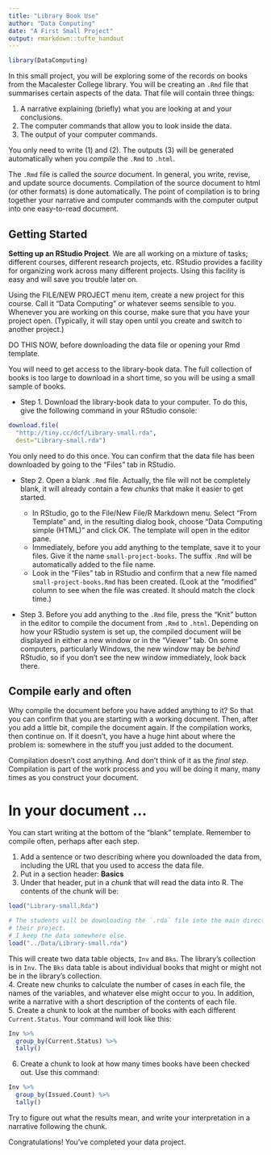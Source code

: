 ```yaml
---
title: "Library Book Use"
author: "Data Computing"
date: "A First Small Project"
output: rmarkdown::tufte_handout
---
```


```r
library(DataComputing)
```

In this small project, you will be exploring some of the records on books from the Macalester College library.  You will be creating an `.Rmd` file that summarises certain aspects of the data.  That file will contain three things:

1. A narrative explaining (briefly) what you are looking at and your conclusions.
2. The computer commands that allow you to look inside the data.
3. The output of your computer commands.

You only need to write (1) and (2).  The outputs (3) will be generated automatically when you *compile*\marginnote{"Translate" is a reasonable English equivalent to the technical jargon "compile."} the `.Rmd` to `.html`.

The `.Rmd` file is called the *source* document.  In general, you write, revise, and update source documents.  Compilation of the source document to html (or other formats) is done automatically.  The point of compilation is to bring together your narrative and computer commands with the computer output into one easy-to-read document.  

## Getting Started

**Setting up an RStudio Project**. We are all working on a mixture of tasks; different courses, different research projects, etc. RStudio provides a facility for organizing work across many different projects. Using this facility is easy and will save you trouble later on.

Using the FILE/NEW PROJECT menu item, create a new project for this course.  Call it "Data Computing" or whatever seems sensible to you.  Whenever you are working on this course, make sure that you have your project open. (Typically, it will stay open until you create and switch to another project.)

DO THIS NOW, before downloading the data file or opening your Rmd template.

You will need to get access to the library-book data.  The full collection of books is too large to download in a short time, so you will be using a small sample of books.

* Step 1.  Download the library-book data to your computer.  To do this, give the following command in your RStudio console:
```r
download.file(
  "http://tiny.cc/dcf/Library-small.rda", 
  dest="Library-small.rda")
```
You only need to do this once. You can confirm that the data file has been downloaded by going to the "Files" tab in RStudio.

* Step 2. Open a blank `.Rmd` file.  Actually, the file will not be completely blank, it will already contain a few *chunks* that make it easier to get started.    
    \enlargethispage{1in}
    
    * In RStudio, go to the File/New File/R Markdown menu.  Select "From Template" and, in the resulting dialog book, choose "Data Computing simple (HTML)" and click OK.  The template will open in the editor pane.
    * Immediately, before you add anything to the template, save it to your files.  Give it the name `small-project-books`.  The suffix `.Rmd` will be automatically added to the file name.
    * Look in the "Files" tab in RStudio and confirm that a new file named `small-project-books.Rmd` has been created.  (Look at the "modified" column to see when the file was created.  It should match the clock time.)

* Step 3. Before you add anything to the `.Rmd` file, press the "Knit" button in the editor to compile the document from `.Rmd` to `.html`.  Depending on how your RStudio system is set up, the compiled document will be displayed in either a new window or in the "Viewer" tab.  On some computers, particularly Windows, the new window may be *behind* RStudio, so if you don't see the new window immediately, look back there.

## Compile early and often

Why compile the document before you have added anything to it?  So that you can confirm that you are starting with a working document.\marginnote{The idea of a document that works may be unfamiliar.  After all, in word processors or email, you type whatever you want, even if it makes no sense.  But the `.Rmd` document has to make sense to the computer because the computer is going to be carrying out the instructions in the document and translating it to `.html`.}  Then, after you add a little bit, compile the document again.  If the compilation works, then continue on.  If it doesn't, you have a huge hint about where the problem is: somewhere in the stuff you just added to the document. 

Compilation doesn't cost anything.  And don't think of it as the *final step*.  Compilation is part of the work process and you will be doing it many, many times as you construct your document.

# In your document ...

\enlargethispage{1.5in}

You can start writing at the bottom of the "blank" template. Remember to compile often, perhaps after each step.

1. Add a sentence or two describing where you downloaded the data from, including the URL that you used to access the data file.
2. Put in a section header: **Basics**
3. Under that header, put in a *chunk* that will read the data into R.  The contents of the chunk will be:
```r
load("Library-small.Rda")
```
```r
# The students will be downloading the `.rda` file into the main directory of 
# their project.
# I keep the data somewhere else.
load("../Data/Library-small.rda")
```
This will create two data table objects, `Inv` and `Bks`.  The library's collection is in `Inv`.  The `Bks` data table is about individual books that might or might not be in the library's collection.    
4. Create new chunks to calculate the number of cases in each file, the names of the variables, and whatever else might occur to you.  In addition, write a narrative with a short description of the contents of each file.    
5. Create a chunk to look at the number of books with each different `Current.Status`.  Your command will look like this:
```r
Inv %>%
  group_by(Current.Status) %>%
  tally()
```
6. Create a chunk to look at how many times books have been checked out.  Use this command:
```r
Inv %>%
  group_by(Issued.Count) %>%
  tally()
```
Try to figure out what the results mean, and write your interpretation in a narrative following the chunk.

Congratulations!  You've completed your data project.
